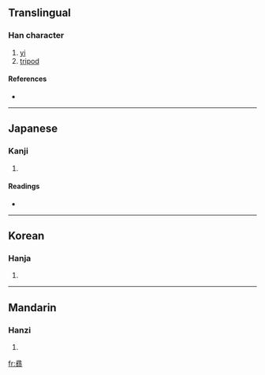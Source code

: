 {{see|彝}}
==Translingual==

===Han character===
{{Han char|rn=58|rad=彐|as=15|sn=18|four=|canj=弓一火火廿 (NMFFT)}}

# [[yi]]
# [[tripod]]

====References====
* {{Han ref|kx=0362.291|dj=0681.110|hdz=20962.180|uh=5F5E|ud=24414}}

----

==Japanese==

===Kanji===
{{ja-kanji|grade=|rs=彐15}}

# {{defn|Japanese}}

====Readings====
* {{ja-readings|on=[[い]] (i)|kun=[[つね]] (tsune)}}

----

==Korean==

===Hanja===
{{ko-hanja|hangeul=이|eumhun=|rv=i|mr=i|y=i}}

# {{defn|Korean}}

----

==Mandarin==

===Hanzi===
{{cmn-hanzi|sim=彝|pin=[[yí]] ([[yi2]])|wg=i<sup>2</sup>}}

# {{defn|Mandarin}}

[[fr:彞]]